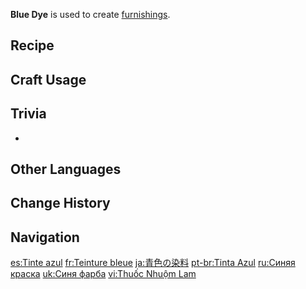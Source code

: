 {{Item Infobox
|id           = 101404
|image        = Item Blue Dye.png
|type         = Materials
|group        = Dye
|group2       = Furnishing Materials
|invCategory  = Materials
|description  = Blue dye. It will surely be of use in making furnishings.
|source1      = Crafted from [[Mint]], [[Wolfhook]]s, [[Fluorescent Fungus]], [[Tidalga]], or [[Quenepa Berry]].
}}
'''Blue Dye''' is used to create [[furnishings]].

==Recipe==
{{Recipe
|type = Dye
|Mint = 1
|sort = Mint
}}
{{Recipe
|type = Dye
|Wolfhook = 1
|sort = Wolfhook
}}
{{Recipe
|type = Dye
|Fluorescent Fungus = 1
|sort = Fluorescent Fungus
}}
{{Recipe
|type = Dye
|Tidalga = 1
|sort = Tidalga
}}
{{Recipe
|type = Dye
|Quenepa Berry = 1
|sort = Quenepa Berry
}}

==Craft Usage==
{{Craft Usage}}

==Trivia==
* {{Mail Attachments by Category List}}

==Other Languages==
{{Other Languages
|default_hidden = 1
|en      = Blue Dye
|zhs     = 蓝色染料
|zhs_rm  = Lánsè Rǎnliào
|zht     = 藍色染料
|zht_rm  = Lánsè Rǎnliào
|ja      = 青色の染料
|ja_rm   = Ao-iro no Senryou{{Assumed}}
|ko      = 파란색 염료
|ko_rm   = Paransaek Yeomryo
|es      = Tinte azul
|fr      = Teinture bleue
|ru      = Синяя краска
|th      = สีย้อมสีฟ้า
|th_rm   = Si Yom Si Fa
|vi      = Thuốc Nhuộm Lam
|de      = Blaue Farbe
|id      = Blue Dye
|pt      = Tinta Azul
|tr      = Mavi Boya
|it      = Tintura blu
}}

==Change History==
{{Change History|1.5}}

==Navigation==
{{Material Navbox|type=Crafting Materials}}

[[es:Tinte azul]]
[[fr:Teinture bleue]]
[[ja:青色の染料]]
[[pt-br:Tinta Azul]]
[[ru:Синяя краска]]
[[uk:Синя фарба]]
[[vi:Thuốc Nhuộm Lam]]